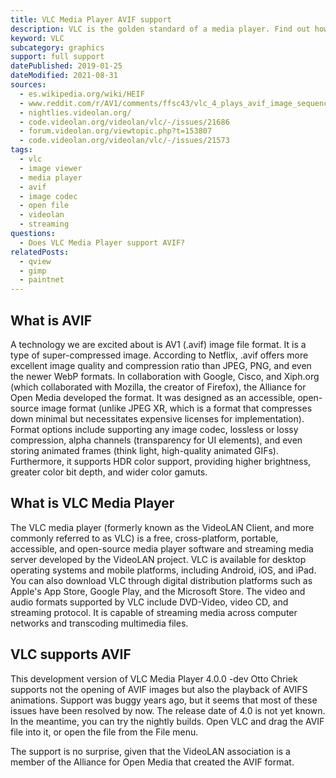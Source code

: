 ```yaml
---
title: VLC Media Player AVIF support
description: VLC is the golden standard of a media player. Find out how you can use AVIF images in the VLC Media Player.
keyword: VLC
subcategory: graphics
support: full support
datePublished: 2019-01-25
dateModified: 2021-08-31
sources:
  - es.wikipedia.org/wiki/HEIF
  - www.reddit.com/r/AV1/comments/ffsc43/vlc_4_plays_avif_image_sequences/
  - nightlies.videolan.org/
  - code.videolan.org/videolan/vlc/-/issues/21686
  - forum.videolan.org/viewtopic.php?t=153807
  - code.videolan.org/videolan/vlc/-/issues/21573
tags:
  - vlc
  - image viewer
  - media player
  - avif
  - image codec
  - open file
  - videolan
  - streaming
questions:
  - Does VLC Media Player support AVIF?
relatedPosts:
  - qview
  - gimp
  - paintnet
---
```


## What is AVIF

A technology we are excited about is AV1 (.avif) image file format. It is a type of super-compressed image. According to Netflix, .avif offers more excellent image quality and compression ratio than JPEG, PNG, and even the newer WebP formats. In collaboration with Google, Cisco, and Xiph.org (which collaborated with Mozilla, the creator of Firefox), the Alliance for Open Media developed the format. It was designed as an accessible, open-source image format (unlike JPEG XR, which is a format that compresses down minimal but necessitates expensive licenses for implementation). Format options include supporting any image codec, lossless or lossy compression, alpha channels (transparency for UI elements), and even storing animated frames (think light, high-quality animated GIFs). Furthermore, it supports HDR color support, providing higher brightness, greater color bit depth, and wider color gamuts.

## What is VLC Media Player

The VLC media player (formerly known as the VideoLAN Client, and more commonly referred to as VLC) is a free, cross-platform, portable, accessible, and open-source media player software and streaming media server developed by the VideoLAN project. VLC is available for desktop operating systems and mobile platforms, including Android, iOS, and iPad. You can also download VLC through digital distribution platforms such as Apple's App Store, Google Play, and the Microsoft Store. The video and audio formats supported by VLC include DVD-Video, video CD, and streaming protocol. It is capable of streaming media across computer networks and transcoding multimedia files.

## VLC supports AVIF

This development version of VLC Media Player 4.0.0 -dev Otto Chriek supports not the opening of AVIF images but also the playback of AVIFS animations. Support was buggy years ago, but it seems that most of these issues have been resolved by now. The release date of 4.0 is not yet known. In the meantime, you can try the nightly builds. Open VLC and drag the AVIF file into it, or open the file from the File menu.

The support is no surprise, given that the VideoLAN association is a member of the Alliance for Open Media that created the AVIF format.
